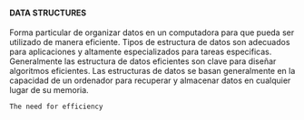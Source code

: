 #### DATA STRUCTURES
Forma particular de organizar datos en un computadora para que pueda ser utilizado de manera eficiente.
Tipos de estructura de datos son adecuados para aplicaciones y altamente especializados para tareas especificas.
Generalmente las estructura de datos eficientes son clave para diseñar algoritmos eficientes.
Las estructuras de datos se basan generalmente en la capacidad de un ordenador para recuperar y almacenar datos en cualquier lugar de su memoria.
```
The need for efficiency
```
